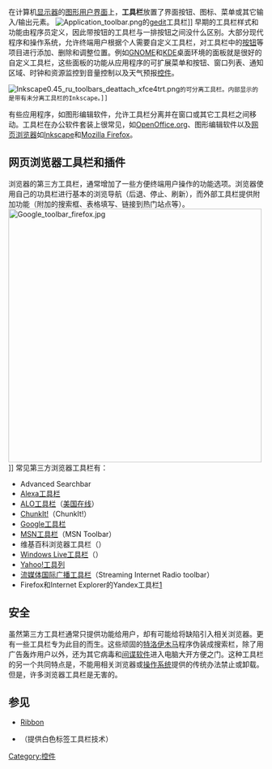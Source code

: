{{noteTA
|G1=IT
}}
{{Proofreader needed|en|toolbar}}
{{selfref|维基百科编辑工具栏，请见{{tsl|en|Wikipedia:Toolbars|}}。维基百科浏览器工具栏，请见{{tsl|en|Wikipedia:Wikipedia Toolbar|}}。}}
在计算机[[显示器|显示器]]的[[图形用户界面|图形用户界面]]上，'''工具栏'''放置了界面按钮、图标、菜单或其它输入/输出元素。
[[File:Application_toolbar.png|center]]的[[gedit|gedit]]工具栏]]
早期的工具栏样式和功能由程序员定义，因此带按钮的工具栏与一排按钮之间没什么区别。大部分现代程序和操作系统，允许终端用户根据个人需要自定义工具栏，对工具栏中的[[按钮_(计算机)|按钮]]等项目进行添加、删除和调整位置。例如[[GNOME|GNOME]]和[[KDE|KDE]]桌面环境的面板就是很好的自定义工具栏，这些面板的功能从应用程序的可扩展菜单和按钮、窗口列表、通知区域、时钟和资源监控到音量控制以及天气预报[[控件|控件]]。
 [[File:Inkscape0.45_ru_toolbars_deattach_xfce4trt.png|thumb]]的可分离工具栏。内部显示的是带有未分离工具栏的Inkscape。]]

有些应用程序，如图形编辑软件，允许工具栏分离并在窗口或其它工具栏之间移动。工具栏在办公软件套装上很常见，如[[OpenOffice.org|OpenOffice.org]]、图形编辑软件以及[[网页浏览器|网页浏览器]]如[[Inkscape|Inkscape]]和[[Mozilla_Firefox|Mozilla Firefox]]。
== 网页浏览器工具栏和插件 ==
浏览器的第三方工具栏，通常增加了一些方便终端用户操作的功能选项。浏览器使用自己的功具栏进行基本的浏览导航（后退、停止、刷新），而外部工具栏提供附加功能（附加的搜索框、表格填写、链接到热门站点等）。
[[File:Google_toolbar_firefox.jpg|500px]]]]
常见第三方浏览器工具栏有：
* Advanced Searchbar
* [[Alexa工具栏|Alexa工具栏]]
* [[ALO工具栏|ALO工具栏]]（[[美国在线|美国在线]]）
* [[ChunkIt!|ChunkIt!]]（ChunkIt!）
* [[Google工具栏|Google工具栏]]
* [[MSN工具栏|MSN工具栏]]（MSN Toolbar）
* 维基百科浏览器工具栏（{{tsl|en|WP:WPTB|Wikipedia Toolbar}}）
* [[Windows_Live工具栏|Windows Live工具栏]]（{{tsl|en|Windows Live Toolbar|}}）
* [[Yahoo!工具列|Yahoo!工具列]]
* [[流媒体国际广播工具栏|流媒体国际广播工具栏]]（Streaming Internet Radio toolbar）
* Firefox和Internet Explorer的Yandex工具栏[http://bar.yandex.ru/firefox/] {{Wayback|url=http://bar.yandex.ru/firefox/ |date=20160422064851 }}

== 安全 ==
虽然第三方工具栏通常只提供功能给用户，却有可能给将缺陷引入相关浏览器。更有一些工具栏专为此目的而生。这些顽固的[[特洛伊木马_(电脑)|特洛伊木马]]程序伪装成搜索栏，除了用广告轰炸用户以外，还为其它病毒和[[间谍软件|间谍软件]]进入电脑大开方便之门。这种工具栏的另一个共同特点是，不能用相关浏览器或[[操作系统|操作系统]]提供的传统办法禁止或卸载。但是，许多浏览器工具栏是无害的。

== 参见 ==
* [[Ribbon|Ribbon]] 
* {{tsl|en|Conduit|}}（提供白色标签工具栏技术）

{{图形用户界面控件}}
[[Category:控件|Category:控件]]